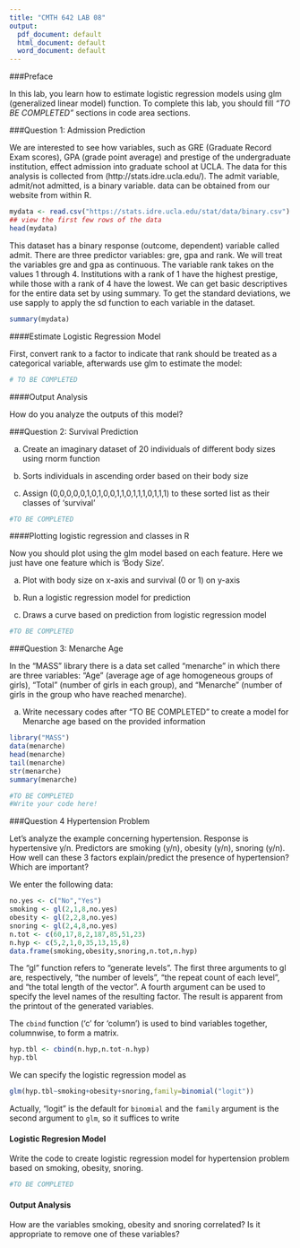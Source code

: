 ```yaml
---
title: "CMTH 642 LAB 08"
output:
  pdf_document: default
  html_document: default
  word_document: default
---
```

###Preface

In this lab, you learn how to estimate logistic regression models using glm (generalized linear model) function. To complete this lab, you should fill *"TO BE COMPLETED"* sections in code area sections.

###Question 1: Admission Prediction

We are interested to see how variables, such as GRE (Graduate Record Exam scores), GPA (grade point average) and prestige of the undergraduate institution, effect admission into graduate school at UCLA. The data for this analysis is collected from (http://stats.idre.ucla.edu/).
The admit variable, admit/not admitted, is a binary variable. data can be obtained from our website from within R.

```r
mydata <- read.csv("https://stats.idre.ucla.edu/stat/data/binary.csv")
## view the first few rows of the data
head(mydata)
```

This dataset has a binary response (outcome, dependent) variable called admit. There are three predictor variables: gre, gpa and rank. We will treat the variables gre and gpa as continuous. The variable rank takes on the values 1 through 4. Institutions with a rank of 1 have the highest prestige, while those with a rank of 4 have the lowest. We can get basic descriptives for the entire data set by using summary. To get the standard deviations, we use sapply to apply the sd function to each variable in the dataset.

```r
summary(mydata)
```


####Estimate Logistic Regression Model

First, convert rank to a factor to indicate that rank should be treated as a categorical variable, afterwards use glm to estimate the model:

```r
# TO BE COMPLETED
```

####Output Analysis

How do you analyze the outputs of this model?


###Question 2: Survival Prediction

a) Create an imaginary dataset of 20 individuals of different body sizes using rnorm function

b) Sorts individuals in ascending order based on their body size

c) Assign (0,0,0,0,0,1,0,1,0,0,1,1,0,1,1,1,0,1,1,1) to these sorted list as their classes of 'survival'

```r
#TO BE COMPLETED
```

####Plotting logistic regression and classes in R

Now you should plot using the glm model based on each feature. Here we just have one feature which is 'Body Size'.

a) Plot with body size on x-axis and survival (0 or 1) on y-axis

b) Run a logistic regression model for prediction

c) Draws a curve based on prediction from logistic regression model

```r
#TO BE COMPLETED
```

###Question 3: Menarche Age

In the "MASS" library there is a data set called "menarche" in which there are three variables: "Age" (average age of age homogeneous groups of girls), "Total" (number of girls in each group), and "Menarche" (number of girls in the group who have reached menarche). 

a) Write necessary codes after "TO BE COMPLETED" to create a model for Menarche age based on the provided information 


```r
library("MASS") 
data(menarche)
head(menarche)
tail(menarche)
str(menarche)
summary(menarche)

#TO BE COMPLETED
#Write your code here!


```

###Question 4 Hypertension Problem

Let's analyze the example concerning hypertension. Response is hypertensive y/n.
Predictors are smoking (y/n), obesity (y/n), snoring (y/n). 
How well can these 3 factors explain/predict the presence of hypertension? Which are important? 

We enter the following data:
```r
no.yes <- c("No","Yes")
smoking <- gl(2,1,8,no.yes)
obesity <- gl(2,2,8,no.yes)
snoring <- gl(2,4,8,no.yes)
n.tot <- c(60,17,8,2,187,85,51,23)
n.hyp <- c(5,2,1,0,35,13,15,8)
data.frame(smoking,obesity,snoring,n.tot,n.hyp)
```

The "gl" function refers to "generate levels". The first three arguments to gl are, respectively, "the number of levels", "the repeat count of each level", and "the total length of the vector". A fourth
argument can be used to specify the level names of the resulting factor.
The result is apparent from the printout of the generated variables.

The `cbind` function ('c' for 'column') is used to bind variables together,
columnwise, to form a matrix. 
```r
hyp.tbl <- cbind(n.hyp,n.tot-n.hyp)
hyp.tbl
```
We can specify the logistic regression model as
```r
glm(hyp.tbl~smoking+obesity+snoring,family=binomial("logit"))
```
Actually, "logit" is the default for `binomial` and the `family` argument
is the second argument to `glm`, so it suffices to write

#### Logistic Regresion Model

Write the code to create logistic regression model for hypertension problem based on smoking, obesity, snoring.

```r
#TO BE COMPLETED
```

#### Output Analysis
How are the variables smoking, obesity and snoring correlated? Is it appropriate to remove one of these variables?
